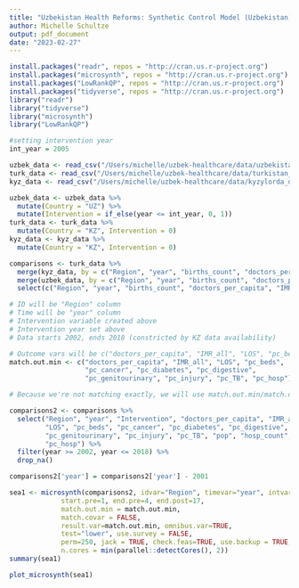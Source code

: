 ```yaml
---
title: "Uzbekistan Health Reforms: Synthetic Control Model (Uzbekistan)"
author: Michelle Schultze
output: pdf_document
date: "2023-02-27"
---
```


```r
install.packages("readr", repos = "http://cran.us.r-project.org")
install.packages("microsynth", repos = "http://cran.us.r-project.org")
install.packages("LowRankQP", repos = "http://cran.us.r-project.org")
install.packages("tidyverse", repos = "http://cran.us.r-project.org")
library("readr")
library("tidyverse")
library("microsynth")
library("LowRankQP")
```

```r
#setting intervention year
int_year = 2005

uzbek_data <- read_csv("/Users/michelle/uzbek-healthcare/data/uzbekistan_data_tidy.csv")
turk_data <- read_csv("/Users/michelle/uzbek-healthcare/data/turkistan_data_tidy.csv")
kyz_data <- read_csv("/Users/michelle/uzbek-healthcare/data/kyzylorda_data_tidy.csv")

uzbek_data <- uzbek_data %>% 
  mutate(Country = "UZ") %>%
  mutate(Intervention = if_else(year <= int_year, 0, 1))
turk_data <- turk_data %>%
  mutate(Country = "KZ", Intervention = 0) 
kyz_data <- kyz_data %>%
  mutate(Country = "KZ", Intervention = 0)

comparisons <- turk_data %>%
  merge(kyz_data, by = c("Region", "year", "births_count", "doctors_per_capita", "IMR_all", "LOS", "pc_beds", "pc_cancer", "pc_diabetes", "pc_digestive", "pc_genitourinary", "pc_injury", "pc_TB", "pop", "pop_m", "pop_f", "urban_percent", "hosp_count", "pc_hosp", "Country", "Intervention"), all = TRUE) %>%
  merge(uzbek_data, by = c("Region", "year", "births_count", "doctors_per_capita", "IMR_all", "LOS", "pc_beds", "pc_cancer", "pc_diabetes", "pc_digestive", "pc_genitourinary", "pc_injury", "pc_TB", "pop", "pop_m", "pop_f", "urban_percent", "hosp_count", "pc_hosp", "Country", "Intervention"), all = TRUE) %>%
  select(c("Region", "year", "births_count", "doctors_per_capita", "IMR_all", "LOS", "pc_beds", "pc_cancer", "pc_diabetes", "pc_digestive", "pc_genitourinary", "pc_injury", "pc_TB", "pop", "pop_m", "pop_f", "urban_percent", "hosp_count", "pc_hosp", "Country", "Intervention"))

```

```r
# ID will be "Region" column
# Time will be "year" column
# Intervention variable created above
# Intervention year set above
# Data starts 2002, ends 2018 (constricted by KZ data availability)

# Outcome vars will be c("doctors_per_capita", "IMR_all", "LOS", "pc_beds", "pc_cancer", "pc_diabetes", "pc_digestive", "pc_genitourinary", "pc_injury", "pc_TB", "pop", "hosp_count", "pc_hosp")
match.out.min <- c("doctors_per_capita", "IMR_all", "LOS", "pc_beds", 
                   "pc_cancer", "pc_diabetes", "pc_digestive", 
                   "pc_genitourinary", "pc_injury", "pc_TB", "pc_hosp")

# Because we're not matching exactly, we will use match.out.min/match.out.covar rather than match.out/match.covar

comparisons2 <- comparisons %>%
  select("Region", "year", "Intervention", "doctors_per_capita", "IMR_all", 
         "LOS", "pc_beds", "pc_cancer", "pc_diabetes", "pc_digestive", 
         "pc_genitourinary", "pc_injury", "pc_TB", "pop", "hosp_count", 
         "pc_hosp") %>%
  filter(year >= 2002, year <= 2018) %>%
  drop_na()

comparisons2['year'] = comparisons2['year'] - 2001

sea1 <- microsynth(comparisons2, idvar="Region", timevar="year", intvar="Intervention",
             start.pre=1, end.pre=4, end.post=17,
             match.out.min = match.out.min,
             match.covar = FALSE,
             result.var=match.out.min, omnibus.var=TRUE,
             test="lower", use.survey = FALSE, 
             perm=250, jack = TRUE, check.feas=TRUE, use.backup = TRUE,
             n.cores = min(parallel::detectCores(), 2))
summary(sea1)

plot_microsynth(sea1)
```







